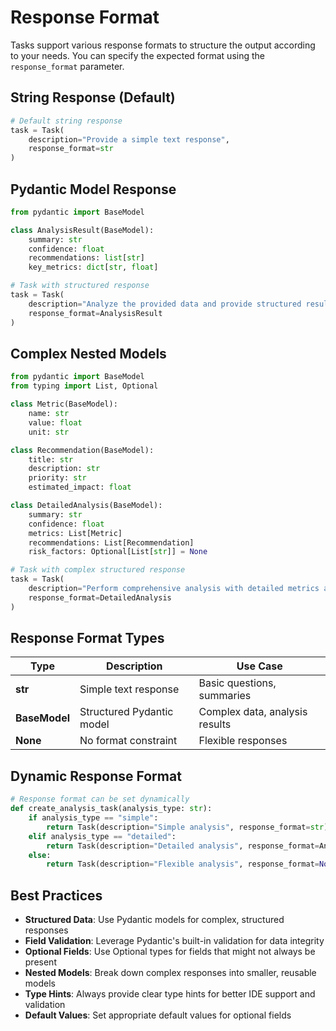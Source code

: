 # Response Format

Tasks support various response formats to structure the output according to your needs. You can specify the expected format using the `response_format` parameter.

## String Response (Default)

```python
# Default string response
task = Task(
    description="Provide a simple text response",
    response_format=str
)
```

## Pydantic Model Response

```python
from pydantic import BaseModel

class AnalysisResult(BaseModel):
    summary: str
    confidence: float
    recommendations: list[str]
    key_metrics: dict[str, float]

# Task with structured response
task = Task(
    description="Analyze the provided data and provide structured results",
    response_format=AnalysisResult
)
```

## Complex Nested Models

```python
from pydantic import BaseModel
from typing import List, Optional

class Metric(BaseModel):
    name: str
    value: float
    unit: str

class Recommendation(BaseModel):
    title: str
    description: str
    priority: str
    estimated_impact: float

class DetailedAnalysis(BaseModel):
    summary: str
    confidence: float
    metrics: List[Metric]
    recommendations: List[Recommendation]
    risk_factors: Optional[List[str]] = None

# Task with complex structured response
task = Task(
    description="Perform comprehensive analysis with detailed metrics and recommendations",
    response_format=DetailedAnalysis
)
```

## Response Format Types

| Type | Description | Use Case |
|------|-------------|----------|
| **str** | Simple text response | Basic questions, summaries |
| **BaseModel** | Structured Pydantic model | Complex data, analysis results |
| **None** | No format constraint | Flexible responses |

## Dynamic Response Format

```python
# Response format can be set dynamically
def create_analysis_task(analysis_type: str):
    if analysis_type == "simple":
        return Task(description="Simple analysis", response_format=str)
    elif analysis_type == "detailed":
        return Task(description="Detailed analysis", response_format=AnalysisResult)
    else:
        return Task(description="Flexible analysis", response_format=None)
```

## Best Practices

- **Structured Data**: Use Pydantic models for complex, structured responses
- **Field Validation**: Leverage Pydantic's built-in validation for data integrity
- **Optional Fields**: Use Optional types for fields that might not always be present
- **Nested Models**: Break down complex responses into smaller, reusable models
- **Type Hints**: Always provide clear type hints for better IDE support and validation
- **Default Values**: Set appropriate default values for optional fields
